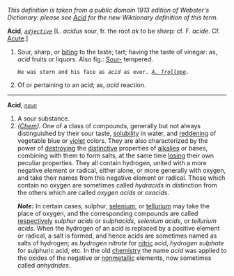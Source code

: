 ''This definition is taken from a public domain 1913 edition of Webster's Dictionary: please see [[Acid]] for the new Wiktionary definition of this term.''

'''Acid''', ''<code>[[adjective (part of speech)|adjective]]</code>'' [L. ''acidus'' sour, fr. the root ''ak'' to be sharp: cf. F. ''acide''. Cf. [[Acute]].]

<ol>
<li>Sour, sharp, or [[biting]] to the taste; tart; having the taste of vinegar: as, ''acid'' fruits or liquors. Also fig.: [[Sour-]] tempered.

<code>He was stern and his face as ''acid'' as ever. ''[[A. Trollope (source)|A. Trollope]].''</code>

<li> Of or pertaining to an acid; as, ''acid'' reaction.
</ol>
-----
'''Acid''', ''<code>[[noun (part of speech)|noun]]</code>''

<ol>
<li>A sour substance.

<li> ''([[Chem (subject)|Chem]]).'' One of a class of compounds, generally but not always distinguished by their sour taste, [[solubility]] in water, and [[reddening]] of vegetable blue or [[violet]] colors. They are also characterized by the power of [[destroying]] the [[distinctive]] properties of [[alkalies]] or bases, combining with them to form salts, at the same time [[losing]] their own peculiar properties. They all contain hydrogen, united with a more negative element or radical, either alone, or more generally with oxygen, and take their names from this negative element or radical. Those which contain no oxygen are sometimes called ''hydracids'' in distinction from the others which are called ''oxygen acids'' or ''oxacids''.

'''''Note:''''' In certain cases, sulphur, [[selenium]], or [[tellurium]] may take the place of oxygen, and the corresponding compounds are called [[respectively]] ''sulphur acids'' or ''sulphacids'', ''selenium acids'', or ''tellurium acids''. When the hydrogen of an acid is replaced by a positive element or radical, a salt is formed, and hence acids are sometimes named as salts of hydrogen; as ''hydrogen nitrate'' for [[nitric]] acid, ''hydrogen sulphate'' for sulphuric acid, etc. In the old [[chemistry]] the name ''acid'' was applied to the oxides of the negative or [[nonmetallic]] elements, now sometimes called ''anhydrides''.
</ol>